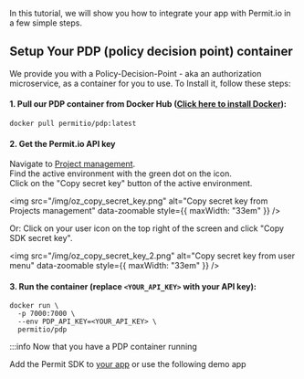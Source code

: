 In this tutorial, we will show you how to integrate your app with Permit.io in a few simple steps.

## Setup Your PDP (policy decision point) container

We provide you with a Policy-Decision-Point - aka an authorization microservice, as a container for you to use.
To Install it, follow these steps:

#### 1. Pull our PDP container from Docker Hub ([Click here to install Docker](https://docs.docker.com/get-docker/])):

```
docker pull permitio/pdp:latest
```

#### 2. Get the Permit.io API key

Navigate to [Project management](https://app.permit.io/project-management).  
Find the active environment with the green dot on the icon.  
Click on the "Copy secret key" button of the active environment.

<img
  src="/img/oz_copy_secret_key.png"
  alt="Copy secret key from Projects management"
  data-zoomable
  style={{ maxWidth: "33em" }}
/>

Or:
Click on your user icon on the top right of the screen and click "Copy SDK secret key".

<img
  src="/img/oz_copy_secret_key_2.png"
  alt="Copy secret key from user menu"
  data-zoomable
  style={{ maxWidth: "33em" }}
/>

#### 3. Run the container (replace `<YOUR_API_KEY>` with your API key):

```
docker run \
  -p 7000:7000 \
  --env PDP_API_KEY=<YOUR_API_KEY> \
  permitio/pdp

```

:::info
Now that you have a PDP container running

Add the Permit SDK to [your app](/tutorials/connect_your_app) or use the following demo app
